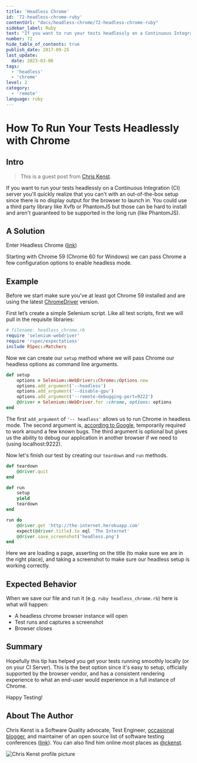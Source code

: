 ```yaml
---
title: 'Headless Chrome'
id: '72-headless-chrome-ruby'
contentUrl: "docs/headless-chrome/72-headless-chrome-ruby"
sidebar_label: Ruby
text: "If you want to run your tests headlessly on a Continuous Integration (CI) server you'll quickly realize that you can't with an out-of-the-box setup since there is no display output for the browser to launch in."
number: 72
hide_table_of_contents: true
publish_date: 2017-09-25
last_update:
  date: 2023-03-06
tags:
  - 'headless'
  - 'chrome'
level: 2
category:
  - 'remote'
language: ruby
---
```


# How To Run Your Tests Headlessly with Chrome

## Intro

>This is a guest post from [Chris Kenst](https://twitter.com/ckenst).

If you want to run your tests headlessly on a Continuous Integration (CI) server you'll quickly realize that you can't with an out-of-the-box setup since there is no display output for the browser to launch in. You could use a third party library like Xvfb or PhantomJS but those can be hard to install and aren't guaranteed to be supported in the long run (like PhantomJS).

## A Solution

Enter Headless Chrome ([link](https://chromium.googlesource.com/chromium/src/+/lkgr/headless/README.md))

Starting with Chrome 59 (Chrome 60 for Windows) we can pass Chrome a few configuration options to enable headless mode.

## Example

Before we start make sure you’ve at least got Chrome 59 installed and are using the latest [ChromeDriver](https://sites.google.com/a/chromium.org/chromedriver/) version.

First let’s create a simple Selenium script. Like all test scripts, first we will pull in the requisite libraries:

```ruby
# filename: headless_chrome.rb
require 'selenium-webdriver'
require 'rspec/expectations'
include RSpec::Matchers
```

Now we can create our `setup` method where we will pass Chrome our headless options as command line arguments.

```ruby
def setup
    options = Selenium::WebDriver::Chrome::Options.new
    options.add_argument('--headless')
    options.add_argument('--disable-gpu')
    options.add_argument('--remote-debugging-port=9222')
    @driver = Selenium::WebDriver.for :chrome, options: options
end
```

The first `add_argument` of `'-- headless'` allows us to run Chrome in headless mode. The second argument is, [according to Google](https://developers.google.com/web/updates/2017/04/headless-chrome), temporarily required to work around a few known bugs. The third argument is optional but gives us the ability to debug our application in another browser if we need to (using localhost:9222).

Now let's finish our test by creating our `teardown` and `run` methods.

```ruby
def teardown
    @driver.quit
end

def run
    setup
    yield
    teardown
end

run do
    @driver.get 'http://the-internet.herokuapp.com'
    expect(@driver.title).to eql 'The Internet'
    @driver.save_screenshot('headless.png')
end
```

Here we are loading a page, asserting on the title (to make sure we are in the right place), and taking a screenshot to make sure our headless setup is working correctly.

## Expected Behavior

When we save our file and run it (e.g. `ruby headless_chrome.rb`) here is what will happen:

- A headless chrome browser instance will open
- Test runs and captures a screenshot
- Browser closes

## Summary

Hopefully this tip has helped you get your tests running smoothly locally (or on your CI Server). This is the best option since it's easy to setup, officially supported by the browser vendor, and has a consistent rendering experience to what an end-user would experience in a full instance of Chrome.

Happy Testing!

## About The Author

Chris Kenst is a Software Quality advocate, Test Engineer, [occasional blogger](http://kenst.com), and maintainer of an open source list of software testing
conferences ([link](http://testingconferences.org)). You can also find him online most places as [@ckenst](https://twitter.com/ckenst).

![Chris Kenst profile picture](/img/authors/chris-kenst.png#author-img 'a title')
